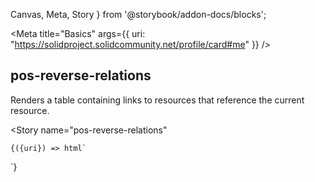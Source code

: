 
  Canvas,
  Meta,
  Story
} from '@storybook/addon-docs/blocks';

<Meta
  title="Basics"
  args={{ uri: "https://solidproject.solidcommunity.net/profile/card#me" }}
/>


## pos-reverse-relations

Renders a table containing links to resources that reference the current resource.

<Canvas
  withSource="open">
  <Story
    name="pos-reverse-relations"
  >
    {({uri}) => html`
<pos-resource uri=${uri}>
   <pos-reverse-relations />
</pos-resource>
    `}
  </Story>
</Canvas>
